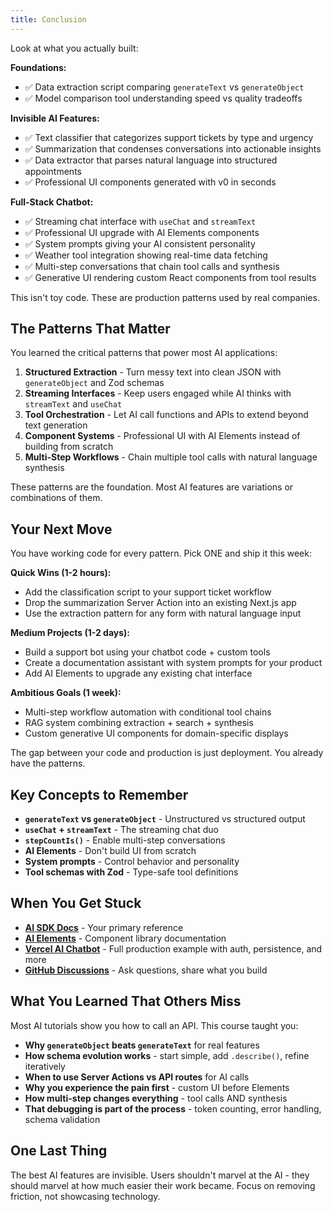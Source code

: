 ```yaml
---
title: Conclusion
---
```


Look at what you actually built:

**Foundations:**

*   ✅ Data extraction script comparing `generateText` vs `generateObject`
*   ✅ Model comparison tool understanding speed vs quality tradeoffs

**Invisible AI Features:**

*   ✅ Text classifier that categorizes support tickets by type and urgency
*   ✅ Summarization that condenses conversations into actionable insights
*   ✅ Data extractor that parses natural language into structured appointments
*   ✅ Professional UI components generated with v0 in seconds

**Full-Stack Chatbot:**

*   ✅ Streaming chat interface with `useChat` and `streamText`
*   ✅ Professional UI upgrade with AI Elements components
*   ✅ System prompts giving your AI consistent personality
*   ✅ Weather tool integration showing real-time data fetching
*   ✅ Multi-step conversations that chain tool calls and synthesis
*   ✅ Generative UI rendering custom React components from tool results

This isn't toy code. These are production patterns used by real companies.

## The Patterns That Matter

You learned the critical patterns that power most AI applications:

1.  **Structured Extraction** - Turn messy text into clean JSON with `generateObject` and Zod schemas
2.  **Streaming Interfaces** - Keep users engaged while AI thinks with `streamText` and `useChat`
3.  **Tool Orchestration** - Let AI call functions and APIs to extend beyond text generation
4.  **Component Systems** - Professional UI with AI Elements instead of building from scratch
5.  **Multi-Step Workflows** - Chain multiple tool calls with natural language synthesis

These patterns are the foundation. Most AI features are variations or combinations of them.

## Your Next Move

You have working code for every pattern. Pick ONE and ship it this week:

**Quick Wins (1-2 hours):**

*   Add the classification script to your support ticket workflow
*   Drop the summarization Server Action into an existing Next.js app
*   Use the extraction pattern for any form with natural language input

**Medium Projects (1-2 days):**

*   Build a support bot using your chatbot code + custom tools
*   Create a documentation assistant with system prompts for your product
*   Add AI Elements to upgrade any existing chat interface

**Ambitious Goals (1 week):**

*   Multi-step workflow automation with conditional tool chains
*   RAG system combining extraction + search + synthesis
*   Custom generative UI components for domain-specific displays

The gap between your code and production is just deployment. You already have the patterns.

## Key Concepts to Remember

*   **`generateText` vs `generateObject`** - Unstructured vs structured output
*   **`useChat` + `streamText`** - The streaming chat duo
*   **`stepCountIs()`** - Enable multi-step conversations
*   **AI Elements** - Don't build UI from scratch
*   **System prompts** - Control behavior and personality
*   **Tool schemas with Zod** - Type-safe tool definitions

## When You Get Stuck

*   **[AI SDK Docs](https://ai-sdk.dev/docs)** - Your primary reference
*   **[AI Elements](https://ai-sdk.dev/elements/overview)** - Component library documentation
*   **[Vercel AI Chatbot](https://github.com/vercel/ai-chatbot)** - Full production example with auth, persistence, and more
*   **[GitHub Discussions](https://github.com/vercel/ai/discussions)** - Ask questions, share what you build

## What You Learned That Others Miss

Most AI tutorials show you how to call an API. This course taught you:

*   **Why `generateObject` beats `generateText`** for real features
*   **How schema evolution works** - start simple, add `.describe()`, refine iteratively
*   **When to use Server Actions vs API routes** for AI calls
*   **Why you experience the pain first** - custom UI before Elements
*   **How multi-step changes everything** - tool calls AND synthesis
*   **That debugging is part of the process** - token counting, error handling, schema validation

## One Last Thing

The best AI features are invisible. Users shouldn't marvel at the AI - they should marvel at how much easier their work became. Focus on removing friction, not showcasing technology.